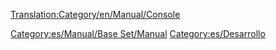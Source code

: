 [[Translation:Category/en/Manual/Console]]

{{en/Bilingual box| Es
| Los artículos relacionados con el uso de la [[es/Manual/Consola|Consola]] se listan aquí.
| ''Articles relating to the use of the [[en/Manual/Console]] are here.''}}


[[Category:es/Manual/Base Set/Manual]]
[[Category:es/Desarrollo]]